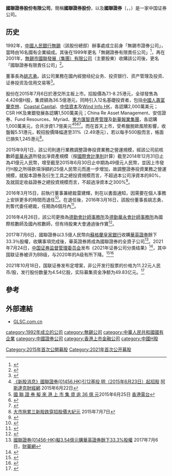 '''國聯證券股份有限公司'''，簡稱'''國聯證券股份'''，以及'''國聯證券'''（{{lang-en|'''Guolian Securities Co., Ltd.'''}}，{{hkex|1456}}，{{Sse|601456}}）是一家中国证券公司。

==历史==
1992年，[[中國人民銀行|中國人民銀行]][[無錫|無錫]]（該股份總部）辦事處成立前身「無錫市證券公司」，當時由16名國有企業組成。其後在1999年更名「無錫證券有限責任公司」<ref>{{Cite web |url=http://www.glsc.com.cn/glzq/about/memorabilia.jsp?sub_top=about&child_top=about1&child_child_top=memorabilia |title=國聯證券股份有限公司大事記 |accessdate=2015-07-19 |archive-date=2015-03-16 |archive-url=https://web.archive.org/web/20150316213221/http://www.glsc.com.cn/glzq/about/memorabilia.jsp?sub_top=about&child_top=about1&child_child_top=memorabilia |dead-url=no }}</ref>，再在2001年，[[無錫市國聯發展（集團）有限公司|無錫市國聯發展（集團）有限公司]]（主要股東）收購該公司後，更名「國聯證券有限責任公司」<ref>{{Cite web |url=http://www.glgc.com.cn/jtjj/jtdsj/index.shtml |title=無錫市國聯發展（集團）有限公司集團大事記 |accessdate=2015-07-19 |archive-date=2015-07-08 |archive-url=https://web.archive.org/web/20150708031158/http://www.glgc.com.cn/jtjj/jtdsj/index.shtml |dead-url=no }}</ref>。

董事長為[[姚志勇|姚志勇]]。該公司業務在國內經營经纪业务、投资银行、资产管理及投资、证券投资及信用交易等<ref>{{Cite web |url=http://www.glsc.com.cn/glzq/about/about.jsp?sub_top=about&child_top=about1&child_child_top=about |title=國聯證券股份有限公司簡介 |accessdate=2015-07-19 |archive-date=2015-03-16 |archive-url=https://web.archive.org/web/20150316204257/http://www.glsc.com.cn/glzq/about/about.jsp?sub_top=about&child_top=about1&child_child_top=about |dead-url=no }}</ref>。

股份在2015年7月6日於港交所主板上市。招股價為7.1-8.25港元，全球發售為4.426億H股，集資額為36.5億港元，同時引入12名基礎投資者，包括[[中國人壽富蘭克林|中國人壽富蘭克林]]、[[Coastal_Capital|Coastal Capital]]、[[中信資本|中信資本]]及[[Wind_Info_HK|Wind Info HK]]，各認購2,000萬美元；CSR HK及東銀發展各認購1,500萬美元；China Re Asset Management、安信證券、Fund Resources、Myriad、[[東方匯智資產管理|東方匯智資產管理]]及[[新華報業集團|新華報業集團]]，各認購1,000萬美元，合共涉資1.7億美元<ref>[http://www.aastocks.com/tc/stocks/news/aafn-content/NOW.675582/popular-news 《新股消息》國聯證券(01456.HK)引12基投 明（2015年6月23日）起招股] {{Wayback|url=http://www.aastocks.com/tc/stocks/news/aafn-content/NOW.675582/popular-news |date=20150627075453 }}[[阿斯達克財經網|阿斯達克財經網]] 2015年6月22日</ref><REF>[http://rthk.hk/rthk/news/expressnews/20150622/news_20150622_55_1109673.htm 國 聯 證 券 擬 來 港 上 市 集 資 逾 36 億 元]2015年6月25日 [[香港電台|香港電台]]</REF><REF>
{{Cite web |url=http://www.hkexnews.hk/listedco/listconews/SEHK/2015/0623/LTN20150623012_C.pdf |title=國聯證券股份有限公司招股資料 |accessdate=2015-07-19 |archive-date=2015-09-12 |archive-url=https://web.archive.org/web/20150912211945/http://www.hkexnews.hk/listedco/listconews/SEHK/2015/0623/LTN20150623012_C.pdf |dead-url=no }}
</REF><REF>
{{Cite web |url=http://www.hkexnews.hk/listedco/listconews/SEHK/2015/0623/LTN20150623006_C.pdf |title=國聯證券股份有限公司招股通告 |accessdate=2015-07-19 |archive-date=2015-07-26 |archive-url=https://web.archive.org/web/20150726150048/http://www.hkexnews.hk/listedco/listconews/SEHK/2015/0623/LTN20150623006_C.pdf |dead-url=no }}
</REF>。而在首天上市，受希臘脫歐風險影響，收盤報5.51港元，較招股價降幅達至31%（2.49港元），若以每手500股而言，帳面已損失1,245港元<ref>[http://hk-epochtimes.com/index.php/local/hongkong-stock-market/6732-2015-07-06-22-55-05 大市拖累三新股跌穿招股價]{{dead link|date=2017年12月 |bot=InternetArchiveBot |fix-attempted=yes }}[[大紀元|大紀元]] 2015年7月7日</ref>。

2015年9月1日，該公司則進行業務調整證券投資業務之營運規模，經該公司前核數師[[普華永道|普華永道]]所發出淨資產規模（按[[國際會計準則|國際會計準則]]計算）截至2014年12月31日止為41億元人民幣，增至截至2015年6月30日止中期為49億元人民幣，並因上市發行H股之所得款項淨額約25億人民幣元而進一步增加，故調整證券投資業務之營運規模，就股本證券及衍生工具之總投資規模而言，不超過本公司淨資本的80%，及就固定收益證券之總投資規模而言，不超過淨資本之300%<ref>{{Cite web |url=http://www.hkexnews.hk/listedco/listconews/sehk/2015/0902/LTN20150902014_C.pdf |title=調整本公司證券投資業務之營運規模通告 |accessdate=2015-09-14 |archive-date=2016-03-05 |archive-url=https://web.archive.org/web/20160305011759/http://www.hkexnews.hk/listedco/listconews/sehk/2015/0902/LTN20150902014_C.pdf |dead-url=no }}</ref>。

2016年3月15日，前執行董事兼總裁雷建輝，則在以書面通知，因需要在個人事務上安排更多的時間而退任<ref>{{Cite web |url=http://www.hkexnews.hk/listedco/listconews/SEHK/2016/0316/LTN20160316048_C.pdf |title=執行董事兼總裁、戰略委員會委員辭任通告 |accessdate=2016-03-16 |archive-date=2017-01-08 |archive-url=https://web.archive.org/web/20170108102153/http://www.hkexnews.hk/listedco/listconews/SEHK/2016/0316/LTN20160316048_C.pdf |dead-url=no }}</ref>。在退任後，2016年3月16日，該股份董事長姚志勇，則暫代委任總裁，任期為6個月內<ref>{{Cite web |url=http://www.hkexnews.hk/listedco/listconews/sehk/2016/0316/LTN20160316988_C.pdf |title=總裁之變動通告 |accessdate=2016-03-16 |archive-date=2017-01-08 |archive-url=https://web.archive.org/web/20170108102220/http://www.hkexnews.hk/listedco/listconews/sehk/2016/0316/LTN20160316988_C.pdf |dead-url=no }}</ref>。

2016年4月26日，該公司更換為[[德勤會計師事務所|德勤會計師事務所]]及[[德勤華永會計師事務所|德勤華永會計師事務所]]為國際核數師及國內核數師，但有待股東大會通過後作實<ref>{{Cite web |url=http://www.hkexnews.hk/listedco/listconews/sehk/2016/0426/LTN20160426419_C.pdf |title=建議更換核數師通告 |accessdate=2016-04-26 |archive-date=2016-06-01 |archive-url=https://web.archive.org/web/20160601172807/http://www.hkexnews.hk/listedco/listconews/sehk/2016/0426/LTN20160426419_C.pdf |dead-url=no }}</ref>。

2017年7月6日，國聯證券以3.5億人民幣向[[蘇格蘭皇家銀行|蘇格蘭皇家銀行]]收購[[華英證券|華英證券]]餘下33.3％股權，收購事項完成後，華英證券將成為國聯證券的全資子公司<ref>[http://www.finet.hk/Newscenter/news_content/595e130ee4b0d1966a298314 國聯證券(01456-HK)擬3.54億元購華英證券餘下33.3%股權] {{Wayback|url=http://www.finet.hk/Newscenter/news_content/595e130ee4b0d1966a298314 |date=20170812165620 }}2017年7月6日，[[財華網|財華網]]</ref>。2021年7月24日，[[中国证券监督管理委员会|中国证券监督管理委员会]]发布《2021年证券公司分类结果》<ref>{{cite news |title=103家券商2021年度评级“放榜” 26升27降 八成上市券商跻身A类 |url=https://finance.huanqiu.com/article/445pjUgA01M |accessdate=2021-11-11 |work=环球网 |archive-date=2021-11-14 |archive-url=https://web.archive.org/web/20211114033747/https://finance.huanqiu.com/article/445pjUgA01M |dead-url=no }}</ref>，其中国联证券被评为BB级，与2020年的A级有所下降。<ref>{{cite news |title=百家券商分类榜单出炉，海通证券降BBB级、恒泰国都连降四级 |url=https://www.jiemian.com/article/6435301.html |accessdate=2021-11-11 |work=界面新闻 |archive-date=2021-11-14 |archive-url=https://web.archive.org/web/20211114033720/https://www.jiemian.com/article/6435301.html |dead-url=no }}</ref><ref>{{cite news |title=券商新座次表出炉：兴业证券等3家新晋AA，海通跌出A类 |url=https://www.yicai.com/news/101120015.html |accessdate=2021-11-11 |work=一财网 |archive-date=2021-11-27 |archive-url=https://web.archive.org/web/20211127012515/https://www.yicai.com/news/101120015.html |dead-url=no }}</ref>

2021年10月18日，国联证券发布定增案，非公开发行股票的价格为11.22元人民币/股，发行股份数量为4.54亿股，实际募集资金净额为49.83亿元。<ref>{{cite news|title=国联证券定增不及预期 年内已有四家券商定增“缩水”|url=http://finance.china.com.cn/stock/qsdt/20211019/5675061.shtml|accessdate=2021-11-12|work=中国网|archive-date=2021-11-12|archive-url=https://web.archive.org/web/20211112002646/http://finance.china.com.cn/stock/qsdt/20211019/5675061.shtml|dead-url=no}}</ref>
==參考==
{{REFLIST}}

==外部連結==
*[http://www.glsc.com.cn/ GLSC.com.cn]{{Wayback|url=http://www.glsc.com.cn/ |date=20150729054025 }}
{{中华人民共和国证券公司分类}}
{{中华人民共和国证券公司}}

[[category:1992年成立的公司|category:1992年成立的公司]]
[[category:無錫公司|category:無錫公司]]
[[category:中華人民共和國國有企業|category:中華人民共和國國有企業]]
[[category:中國證券公司|category:中國證券公司]]
[[category:香港上市金融公司|category:香港上市金融公司]]
[[category:中國H股|category:中國H股]]
[[Category:2015年首次公開募股|Category:2015年首次公開募股]]
[[Category:2021年首次公开募股|Category:2021年首次公开募股]]